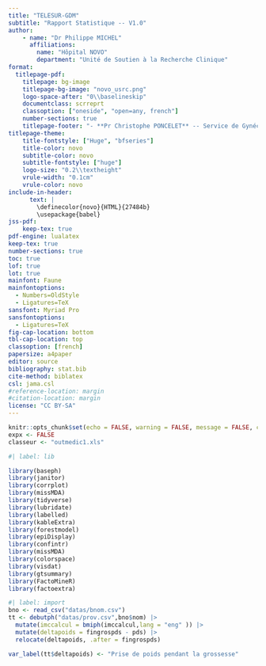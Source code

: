 ```yaml
---
title: "TELESUR-GDM"
subtitle: "Rapport Statistique -- V1.0"
author: 
    - name: "Dr Philippe MICHEL"
      affiliations:
        name: "Hôpital NOVO"
        department: "Unité de Soutien à la Recherche Clinique"
format: 
  titlepage-pdf:
    titlepage: bg-image
    titlepage-bg-image: "novo_usrc.png"
    logo-space-after: "0\\baselineskip"
    documentclass: scrreprt
    classoption: ["oneside", "open=any, french"]
    number-sections: true
    titlepage-footer: "- **Pr Christophe PONCELET** -- Service de Gynécologie-Obstétrique -- Hôpital NOVO (Site Pontoise)\\newline - **Dr Catherine CAMPINOS** -- Service d'Endocrinologie - Diabétologie  -- Hôpital NOVO (Site Pontoise)\\newline Télésurveillance glycémique du diabète gestationnel via l’application *MyDiabby* vs le suivi classique par le carnet patient\\newline Étude rétrospective monocentrique\\newline \\today"
titlepage-theme:
    title-fontstyle: ["Huge", "bfseries"]
    title-color: novo
    subtitle-color: novo
    subtitle-fontstyle: ["huge"]
    logo-size: "0.2\\textheight"
    vrule-width: "0.1cm"
    vrule-color: novo
include-in-header:
      text: |
        \definecolor{novo}{HTML}{27484b}
        \usepackage{babel}
jss-pdf:
    keep-tex: true   
pdf-engine: lualatex
keep-tex: true
number-sections: true
toc: true
lof: true
lot: true
mainfont: Faune
mainfontoptions:
  - Numbers=OldStyle
  - Ligatures=TeX
sansfont: Myriad Pro
sansfontoptions:
  - Ligatures=TeX
fig-cap-location: bottom
tbl-cap-location: top
classoption: [french]
papersize: a4paper
editor: source
bibliography: stat.bib
cite-method: biblatex
csl: jama.csl
#reference-location: margin
#citation-location: margin
license: "CC BY-SA"
---
```



```r
knitr::opts_chunk$set(echo = FALSE, warning = FALSE, message = FALSE, cache = FALSE) 
expx <- FALSE
classeur <- "outmedic1.xls"
```

```r
#| label: lib

library(baseph)
library(janitor)
library(corrplot)
library(missMDA)
library(tidyverse)
library(lubridate)
library(labelled)
library(kableExtra)
library(forestmodel)
library(epiDisplay)
library(confintr)
library(missMDA)
library(colorspace)
library(visdat)
library(gtsummary)
library(FactoMineR)
library(factoextra)
```

```r
#| label: import
bno <- read_csv("datas/bnom.csv")
tt <- debutph("datas/prov.csv",bno$nom) |> 
  mutate(imccalcul = bmiph(imccalcul,lang = "eng" )) |> 
  mutate(deltapoids = fingrospds - pds) |> 
  relocate(deltapoids, .after = fingrospds)

var_label(tt$deltapoids) <- "Prise de poids pendant la grossesse"
```

